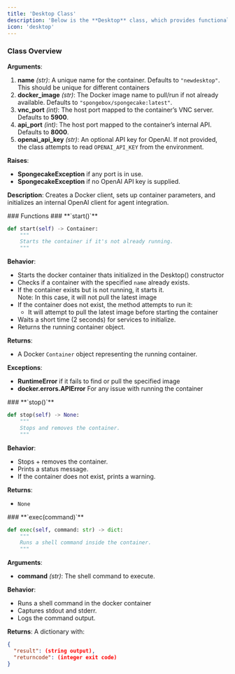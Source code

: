 ```yaml
---
title: 'Desktop Class'
description: 'Below is the **Desktop** class, which provides functionality for managing and interacting with a Docker container that simulates a Linux desktop environment. This class enables you to control mouse/keyboard actions, retrieve screenshots, and integrate with OpenAI for higher-level agent logic.'
icon: 'desktop'
---
```


### Class Overview
<AccordionGroup>
<Accordion icon="message-bot" title="Desktop Class">

**Arguments**:
1. **name** *(str)*: A unique name for the container. Defaults to `"newdesktop"`. This should be unique for different containers
2. **docker_image** *(str)*: The Docker image name to pull/run if not already available. Defaults to `"spongebox/spongecake:latest"`.
3. **vnc_port** *(int)*: The host port mapped to the container’s VNC server. Defaults to **5900**.
4. **api_port** *(int)*: The host port mapped to the container’s internal API. Defaults to **8000**.
5. **openai_api_key** *(str)*: An optional API key for OpenAI. If not provided, the class attempts to read `OPENAI_API_KEY` from the environment.

**Raises**:
- **SpongecakeException** if any port is in use.
- **SpongecakeException** if no OpenAI API key is supplied.

**Description**: Creates a Docker client, sets up container parameters, and initializes an internal OpenAI client for agent integration.

</Accordion>
</AccordionGroup>
### Functions
<AccordionGroup>
<Accordion icon="message-bot" title="start()">
### **`start()`**

```python
def start(self) -> Container:
    """
    Starts the container if it's not already running.
    """
```

**Behavior**:
- Starts the docker container thats initialized in the Desktop() constructor
- Checks if a container with the specified `name` already exists.
- If the container exists but is not running, it starts it.  
  Note: In this case, it will not pull the latest image
- If the container does not exist, the method attempts to run it:
  - It will attempt to pull the latest image before starting the container
- Waits a short time (2 seconds) for services to initialize.
- Returns the running container object.

**Returns**:
- A Docker `Container` object representing the running container.

**Exceptions**:
- **RuntimeError** if it fails to find or pull the specified image
- **docker.errors.APIError** For any issue with running the container

</Accordion>
<Accordion icon="message-bot" title="stop()">
### **`stop()`**

```python
def stop(self) -> None:
    """
    Stops and removes the container.
    """
```

**Behavior**:
- Stops + removes the container.
- Prints a status message.
- If the container does not exist, prints a warning.

**Returns**:
- `None`

</Accordion>
<Accordion icon="message-bot" title="exec(command)">
### **`exec(command)`**

```python
def exec(self, command: str) -> dict:
    """
    Runs a shell command inside the container.
    """
```

**Arguments**:
- **command** *(str)*: The shell command to execute.

**Behavior**:
- Runs a shell command in the docker container
- Captures stdout and stderr.
- Logs the command output.

**Returns**:
A dictionary with:
```json
{
  "result": (string output),
  "returncode": (integer exit code)
}
```
</Accordion>
</AccordionGroup>